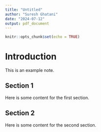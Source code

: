 ```yaml
---
title: "Untitled"
author: "Suresh Ghatani"
date: "2024-07-12"
output: pdf_document
---
```


```r
knitr::opts_chunk$set(echo = TRUE)
```

# Introduction

This is an example note.

## Section 1

Here is some content for the first section.

## Section 2

Here is some content for the second section.

